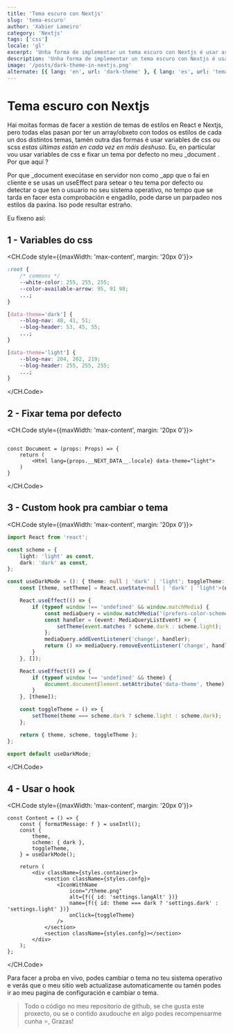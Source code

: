 ```yaml
---
title: 'Tema escuro con Nextjs'
slug: 'tema-escuro'
author: 'Xabier Lameiro'
category: 'Nextjs'
tags: ['css']
locale: 'gl'
excerpt: 'Unha forma de implementar un tema escuro con Nextjs é usar as variables CSS e, un custom hook para cambiar o tema e así cambiar o valor das variables.'
description: 'Unha forma de implementar un tema escuro con Nextjs é usar as variables CSS e, un custom hook para cambiar o tema e así cambiar o valor das variables.'
image: '/posts/dark-theme-in-nextjs.png'
alternate: [{ lang: 'en', url: 'dark-theme' }, { lang: 'es', url: 'tema-oscuro' }]
---
```


# Tema escuro con Nextjs

<Date date="02-03-2023" />

<GoogleAdsense slot="6618374506" horizontal />

Hai moitas formas de facer a xestión de temas de estilos en React e Nextjs, pero todas elas pasan por ter un array/obxeto con todos os estilos de cada un dos distintos temas, tamén
outra das formas é usar variables de css ou scss _estas últimas están en cada vez en máis deshuso_. Eu, en particular vou usar variables de css e fixar un tema por defecto no meu \_document . Por que aquí ?

Por que \_document execútase en servidor non como \_app que o fai en cliente e se usas un useEffect para setear o teu tema por defecto ou detectar o que ten o usuario no seu sistema operativo,
no tempo que se tarda en facer esta comprobación e engadilo, pode darse un parpadeo nos estilos da paxina. Iso pode resultar estraño.

Eu fíxeno así:

## 1 - Variables do css

<CH.Code style={{maxWidth: 'max-content', margin: '20px 0'}}>

```css globals.css
:root {
    /* commons */
    --white-color: 255, 255, 255;
    --color-available-arrow: 95, 91 98;
    ...;
}

[data-theme='dark'] {
    --blog-nav: 48, 41, 51;
    --blog-header: 53, 45, 55;
    ...;
}

[data-theme='light'] {
    --blog-nav: 204, 202, 219;
    --blog-header: 255, 255, 255;
    ...;
}
```

</CH.Code>

## 2 - Fixar tema por defecto

<CH.Code style={{maxWidth: 'max-content', margin: '20px 0'}}>

```tsx _document.tsx mark=4

const Document = (props: Props) => {
    return (
        <Html lang={props.__NEXT_DATA__.locale} data-theme="light">
    )
}

```

</CH.Code>

## 3 - Custom hook pra cambiar o tema

<CH.Code style={{maxWidth: 'max-content', margin: '20px 0'}}>

```ts useDarkMode.ts
import React from 'react';

const scheme = {
    light: 'light' as const,
    dark: 'dark' as const,
};

const useDarkMode = (): { theme: null | 'dark' | 'light'; toggleTheme: () => void; scheme: typeof scheme } => {
    const [theme, setTheme] = React.useState<null | 'dark' | 'light'>(null);

    React.useEffect(() => {
        if (typeof window !== 'undefined' && window.matchMedia) {
            const mediaQuery = window.matchMedia('(prefers-color-scheme: dark)');
            const handler = (event: MediaQueryListEvent) => {
                setTheme(event.matches ? scheme.dark : scheme.light);
            };
            mediaQuery.addEventListener('change', handler);
            return () => mediaQuery.removeEventListener('change', handler);
        }
    }, []);

    React.useEffect(() => {
        if (typeof window !== 'undefined' && theme) {
            document.documentElement.setAttribute('data-theme', theme);
        }
    }, [theme]);

    const toggleTheme = () => {
        setTheme(theme === scheme.dark ? scheme.light : scheme.dark);
    };

    return { theme, scheme, toggleTheme };
};

export default useDarkMode;
```

</CH.Code>

## 4 - Usar o hook

<CH.Code style={{maxWidth: 'max-content', margin: '20px 0'}}>

```tsx settings.tsx mark=3,4,5,6,15,16
const Content = () => {
    const { formatMessage: f } = useIntl();
    const {
        theme,
        scheme: { dark },
        toggleTheme,
    } = useDarkMode();

    return (
        <div className={styles.container}>
            <section className={styles.confg}>
                <IconWithName
                    icon="/theme.png"
                    alt={f({ id: 'settings.langAlt' })}
                    name={f({ id: theme === dark ? 'settings.dark' : 'settings.light' })}
                    onClick={toggleTheme}
                />
            </section>
            <section className={styles.confg}></section>
        </div>
    );
};
```

</CH.Code>

Para facer a proba en vivo, podes cambiar o tema no teu sistema operativo e verás que o meu sitio web actualízase automaticamente ou tamén podes ir ao meu pagina de configuración e cambiar o tema.

> Todo o código no meu repositorio de github, se che gusta este proxecto, ou se o contido axudouche en algo podes recompensarme cunha ⭐️, Grazas!
